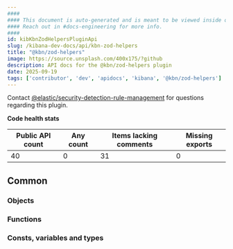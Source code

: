 ```yaml
---
####
#### This document is auto-generated and is meant to be viewed inside our experimental, new docs system.
#### Reach out in #docs-engineering for more info.
####
id: kibKbnZodHelpersPluginApi
slug: /kibana-dev-docs/api/kbn-zod-helpers
title: "@kbn/zod-helpers"
image: https://source.unsplash.com/400x175/?github
description: API docs for the @kbn/zod-helpers plugin
date: 2025-09-19
tags: ['contributor', 'dev', 'apidocs', 'kibana', '@kbn/zod-helpers']
---
```




Contact [@elastic/security-detection-rule-management](https://github.com/orgs/elastic/teams/security-detection-rule-management) for questions regarding this plugin.

**Code health stats**

| Public API count  | Any count | Items lacking comments | Missing exports |
|-------------------|-----------|------------------------|-----------------|
| 40 | 0 | 31 | 0 |

## Common

### Objects
<DocDefinitionList data={kbnZodHelpersObj.common.objects}/>

### Functions
<DocDefinitionList data={kbnZodHelpersObj.common.functions}/>

### Consts, variables and types
<DocDefinitionList data={kbnZodHelpersObj.common.misc}/>

